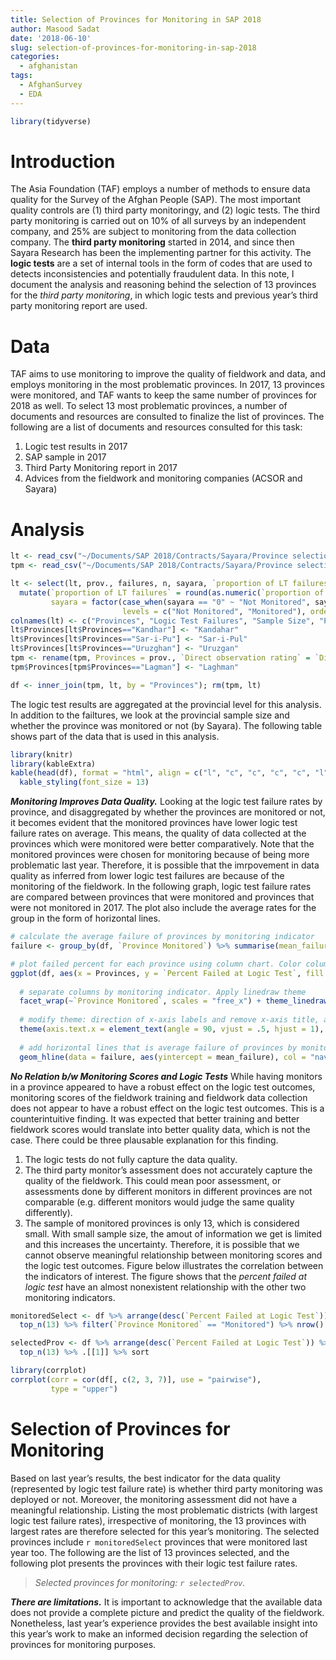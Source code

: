 ```yaml
---
title: Selection of Provinces for Monitoring in SAP 2018
author: Masood Sadat
date: '2018-06-10'
slug: selection-of-provinces-for-monitoring-in-sap-2018
categories:
  - afghanistan
tags:
  - AfghanSurvey
  - EDA
---
```


```r
library(tidyverse)
```

# Introduction

The Asia Foundation (TAF) employs a number of methods to ensure data quality for the Survey of the Afghan People (SAP). The most important quality controls are (1) third party monitoringy, and (2) logic tests. The third party monitoring is carried out on 10% of all surveys by an independent company, and 25% are subject to monitoring from the data collection company. The **third party monitoring** started in 2014, and since then Sayara Research has been the implementing partner for this activity. The **logic tests** are a set of internal tools in the form of codes that are used to detects inconsistencies and potentially fraudulent data. In this note, I document the analysis and reasoning behind the selection of 13 provinces for the _third party monitoring_, in which logic tests and previous year's third party monitoring report are used.

# Data

TAF aims to use monitoring to improve the quality of fieldwork and data, and employs monitoring in the most problematic provinces. In 2017, 13 provinces were monitored, and TAF wants to keep the same number of provinces for 2018 as well. To select 13 most problematic provinces, a number of documents and resources are consulted to finalize the list of provinces. The following are a list of documents and resources consulted for this task:

1. Logic test results in 2017
2. SAP sample in 2017
3. Third Party Monitoring report in 2017
4. Advices from the fieldwork and monitoring companies (ACSOR and Sayara)

# Analysis

```r
lt <- read_csv("~/Documents/SAP 2018/Contracts/Sayara/Province selection based on SAP 2017/SAP 2017 LT report by province.csv", skip = 2)
tpm <- read_csv("~/Documents/SAP 2018/Contracts/Sayara/Province selection based on SAP 2017/sayara scores.csv")

lt <- select(lt, prov., failures, n, sayara, `proportion of LT failures`) %>%
  mutate(`proportion of LT failures` = round(as.numeric(`proportion of LT failures`)*100, 2),
         sayara = factor(case_when(sayara == "0" ~ "Not Monitored", sayara == "1" ~ "Monitored"),
                         levels = c("Not Monitored", "Monitored"), ordered = TRUE))
colnames(lt) <- c("Provinces", "Logic Test Failures", "Sample Size", "Province Monitored", "Percent Failed at Logic Test")
lt$Provinces[lt$Provinces=="Kandhar"] <- "Kandahar"
lt$Provinces[lt$Provinces=="Sar-i-Pu"] <- "Sar-i-Pul"
lt$Provinces[lt$Provinces=="Uruzghan"] <- "Uruzgan"
tpm <- rename(tpm, Provinces = prov., `Direct observation rating` = `Direct observation`)
tpm$Provinces[tpm$Provinces=="Lagman"] <- "Laghman"

df <- inner_join(tpm, lt, by = "Provinces"); rm(tpm, lt)
```

The logic test results are aggregated at the provincial level for this analysis. In addition to the failtures, we look at the provincial sample size and whether the province was monitored or not (by Sayara). The following table shows part of the data that is used in this analysis.

```r
library(knitr)
library(kableExtra)
kable(head(df), format = "html", align = c("l", "c", "c", "c", "c", "l", "c")) %>% 
  kable_styling(font_size = 13)
```

_**Monitoring Improves Data Quality.**_ Looking at the logic test failure rates by province, and disaggregated by whether the provinces are monitored or not, it becomes evident that the monitored provinces have lower logic test failure rates on average. This means, the quality of data collected at the provinces which were monitored were better comparatively. Note that the monitored provinces were chosen for monitoring because of being more problematic last year. Therefore, it is possible that the imrpovement in data quality as inferred from lower logic test failures are because of the monitoring of the fieldwork. In the following graph, logic test failure rates are compared between provinces that were monitored and provinces that were not monitored in 2017. The plot also include the average rates for the group in the form of horizontal lines.

```r
# calculate the average failure of provinces by monitoring indicator
failure <- group_by(df, `Province Monitored`) %>% summarise(mean_failure = mean(`Percent Failed at Logic Test`))

# plot failed percent for each province using column chart. Color columns by monitoring indicator
ggplot(df, aes(x = Provinces, y = `Percent Failed at Logic Test`, fill = `Province Monitored`)) + geom_col() + 
  
  # separate columns by monitoring indicator. Apply linedraw theme
  facet_wrap(~`Province Monitored`, scales = "free_x") + theme_linedraw() + 
  
  # modify theme: direction of x-axis labels and remove x-axis title, and remove legend
  theme(axis.text.x = element_text(angle = 90, vjust = .5, hjust = 1), legend.position = "none") + labs(x = "") + 
  
  # add horizontal lines that is average failure of provinces by monitoring indicator
  geom_hline(data = failure, aes(yintercept = mean_failure), col = "navy")
```

_**No Relation b/w Monitoring Scores and Logic Tests**_ While having monitors in a province appeared to have a robust effect on the logic test outcomes, monitoring scores of the fieldwork training and fieldwork data collection does not appear to have a robust effect on the logic test outcomes. This is a counterintuitive finding. It was expected that better training and better fieldwork scores would translate into better quality data, which is not the case. There could be three plausable explanation for this finding. 

1. The logic tests do not fully capture the data quality. 
2. The third party monitor's assessment does not accurately capture the quality of the fieldwork. This could mean poor assessment, or assessments done by different monitors in different provinces are not comparable (e.g. different monitors would judge the same quality differently).
3. The sample of monitored provinces is only 13, which is considered small. With small sample size, the amout of information we get is limited and this increases the uncertainty. Therefore, it is possible that we cannot observe meaningful relationship between monitoring scores and the logic test outcomes. Figure below illustrates the correlation between the indicators of interest. The figure shows that the _percent failed at logic test_ have an almost nonexistent relationship with the other two monitoring indicators.

```r
monitoredSelect <- df %>% arrange(desc(`Percent Failed at Logic Test`)) %>%
  top_n(13) %>% filter(`Province Monitored` == "Monitored") %>% nrow()

selectedProv <- df %>% arrange(desc(`Percent Failed at Logic Test`)) %>%
  top_n(13) %>% .[[1]] %>% sort

library(corrplot)
corrplot(corr = cor(df[, c(2, 3, 7)], use = "pairwise"), 
         type = "upper")
```

# Selection of Provinces for Monitoring

Based on last year's results, the best indicator for the data quality (represented by logic test failure rate) is whether third party monitoring was deployed or not. Moreover, the monitoring assessment did not have a meaningful relationship. Listing the most problematic districts (with largest logic test failure rates), irrespective of monitoring, the 13 provinces with largest rates are therefore selected for this year's monitoring. The selected provinces include `r monitoredSelect` provinces that were monitored last year too. The following are the list of 13 provinces selected, and the following plot presents the provinces with their logic test failure rates.

> _Selected provinces for monitoring: `r selectedProv`._

_**There are limitations.**_ It is important to acknowledge that the available data does not provide a complete picture and predict the quality of the fieldwork. Nonetheless, last year's experience provides the best available insight into this year's work to make an informed decision regarding the selection of provinces for monitoring purposes. 

